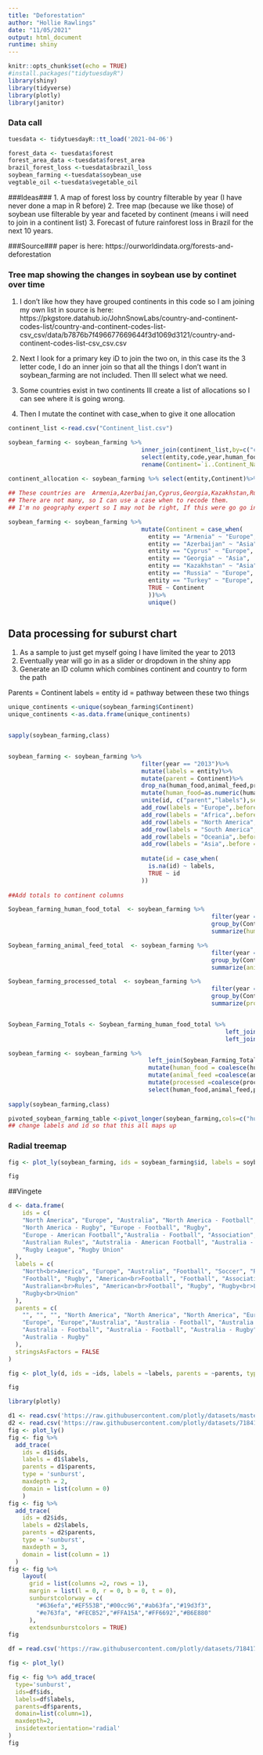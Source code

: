 ```yaml
---
title: "Deforestation"
author: "Hollie Rawlings"
date: "11/05/2021"
output: html_document
runtime: shiny
---
```


```r
knitr::opts_chunk$set(echo = TRUE)
#install.packages("tidytuesdayR")
library(shiny)
library(tidyverse)
library(plotly)
library(janitor)
```

### Data call###
```r
tuesdata <- tidytuesdayR::tt_load('2021-04-06')

forest_data <- tuesdata$forest
forest_area_data <-tuesdata$forest_area
brazil_forest_loss <-tuesdata$brazil_loss
soybean_farming <-tuesdata$soybean_use
vegtable_oil <-tuesdata$vegetable_oil
```

###Ideas###
1. A map of forest loss by country filterable by year (I have never done a map in R before)
2. Tree map (because we like those) of soybean use filterable by year and faceted by continent (means i will need to join in a continent list)
3. Forecast of future rainforest loss in Brazil for the next 10 years. 

###Source###
paper is here: https://ourworldindata.org/forests-and-deforestation


### Tree map showing the changes in soybean use by continet over time
1. I don't like how they have grouped continents in this code so I am joining my own list in
source is here: https://pkgstore.datahub.io/JohnSnowLabs/country-and-continent-codes-list/country-and-continent-codes-list-csv_csv/data/b7876b7f496677669644f3d1069d3121/country-and-continent-codes-list-csv_csv.csv

2. Next I look for a primary key iD to join the two on, in this case its the 3 letter code, I do an inner join so that all the things I don't want in soybean_farming are not included. Then Ill select what we need. 

3. Some countries exist in two continents Ill create a list of allocations so I can see where it is going wrong. 
4. Then I mutate the continet with case_when to give it one allocation
```r
continent_list <-read.csv("Continent_list.csv")

soybean_farming <- soybean_farming %>% 
                                      inner_join(continent_list,by=c("code"="Three_Letter_Country_Code"))%>%
                                      select(entity,code,year,human_food,animal_feed,processed,`ï..Continent_Name`)%>%
                                      rename(Continent=`ï..Continent_Name`)

continent_allocation <- soybean_farming %>% select(entity,Continent)%>%
                                                                        unique()
## These countries are 	Armenia,Azerbaijan,Cyprus,Georgia,Kazakhstan,Russia,Turkey 
## There are not many, so I can use a case when to recode them. 
## I'm no geography expert so I may not be right, If this were go go in a paper I would have to include a footnote about these allocations

soybean_farming <- soybean_farming %>% 
                                      mutate(Continent = case_when(
                                        entity == "Armenia" ~ "Europe",
                                        entity == "Azerbaijan" ~ "Asia", 
                                        entity == "Cyprus" ~ "Europe", 
                                        entity == "Georgia" ~ "Asia", 
                                        entity == "Kazakhstan" ~ "Asia", 
                                        entity == "Russia" ~ "Europe", 
                                        entity == "Turkey" ~ "Europe", 
                                        TRUE ~ Continent
                                        ))%>%
                                        unique()



```

## Data processing for suburst chart 
1. As a sample to just get myself going I have limited the year to 2013
2. Eventually year will go in as a slider or dropdown in the shiny app
3. Generate an ID column which combines continent and country to form the path


Parents = Continent
labels = entity
id = pathway between these two things
```r
unique_continents <-unique(soybean_farming$Continent)
unique_continents <-as.data.frame(unique_continents)


sapply(soybean_farming,class)


soybean_farming <- soybean_farming %>% 
                                      filter(year == "2013")%>%
                                      mutate(labels = entity)%>%
                                      mutate(parent = Continent)%>%
                                      drop_na(human_food,animal_feed,processed)%>%
                                      mutate(human_food=as.numeric(human_food))%>%
                                      unite(id, c("parent","labels"),sep="-",remove=FALSE)%>%
                                      add_row(labels = "Europe",.before =1)%>%
                                      add_row(labels = "Africa",.before =1)%>%
                                      add_row(labels = "North America",.before =1)%>%
                                      add_row(labels = "South America",.before =1)%>%
                                      add_row(labels = "Oceania",.before =1)%>%
                                      add_row(labels = "Asia",.before =1)%>%
                                      
                                      mutate(id = case_when(
                                        is.na(id) ~ labels,
                                        TRUE ~ id
                                      ))
                                      
##Add totals to continent columns 

Soybean_farming_human_food_total  <- soybean_farming %>%
                                                          filter(year == "2013")%>%
                                                          group_by(Continent)%>%
                                                          summarize(human_food_total = sum(human_food))

Soybean_farming_animal_feed_total  <- soybean_farming %>%
                                                          filter(year == "2013")%>%
                                                          group_by(Continent)%>%
                                                          summarize(animal_feed_total = sum(animal_feed))

Soybean_farming_processed_total  <- soybean_farming %>%
                                                          filter(year == "2013")%>%
                                                          group_by(Continent)%>%
                                                          summarize(processed_total = sum(processed))


Soybean_Farming_Totals <- Soybean_farming_human_food_total %>%
                                                              left_join(Soybean_farming_animal_feed_total,by="Continent")%>%
                                                              left_join(Soybean_farming_processed_total, by="Continent")

soybean_farming <- soybean_farming %>% 
                                        left_join(Soybean_Farming_Totals,by=c("id"="Continent"))%>% 
                                        mutate(human_food = coalesce(human_food,human_food_total))%>%
                                        mutate(animal_feed =coalesce(animal_feed,animal_feed_total))%>%
                                        mutate(processed =coalesce(processed,processed_total))%>%
                                        select(human_food,animal_feed,processed,id,labels,parent)
                                    
sapply(soybean_farming,class)                                     

pivoted_soybean_farming_table <-pivot_longer(soybean_farming,cols=c("human_food","animal_feed","processed"))
## change labels and id so that this all maps up
```

### Radial treemap 


```r

fig <- plot_ly(soybean_farming, ids = soybean_farming$id, labels = soybean_farming$labels, parents = soybean_farming$parent,values=soybean_farming$human_food,type = 'sunburst')

fig

```
##Vingete 

```r
d <- data.frame(
    ids = c(
    "North America", "Europe", "Australia", "North America - Football", "Soccer",
    "North America - Rugby", "Europe - Football", "Rugby",
    "Europe - American Football","Australia - Football", "Association",
    "Australian Rules", "Autstralia - American Football", "Australia - Rugby",
    "Rugby League", "Rugby Union"
  ),
  labels = c(
    "North<br>America", "Europe", "Australia", "Football", "Soccer", "Rugby",
    "Football", "Rugby", "American<br>Football", "Football", "Association",
    "Australian<br>Rules", "American<br>Football", "Rugby", "Rugby<br>League",
    "Rugby<br>Union"
  ),
  parents = c(
    "", "", "", "North America", "North America", "North America", "Europe",
    "Europe", "Europe","Australia", "Australia - Football", "Australia - Football",
    "Australia - Football", "Australia - Football", "Australia - Rugby",
    "Australia - Rugby"
  ),
  stringsAsFactors = FALSE
)

fig <- plot_ly(d, ids = ~ids, labels = ~labels, parents = ~parents, type = 'sunburst')

fig
```

```r
library(plotly)

d1 <- read.csv('https://raw.githubusercontent.com/plotly/datasets/master/coffee-flavors.csv')
d2 <- read.csv('https://raw.githubusercontent.com/plotly/datasets/718417069ead87650b90472464c7565dc8c2cb1c/sunburst-coffee-flavors-complete.csv')
fig <- plot_ly() 
fig <- fig %>%
  add_trace(
    ids = d1$ids,
    labels = d1$labels,
    parents = d1$parents,
    type = 'sunburst',
    maxdepth = 2,
    domain = list(column = 0)
    ) 
fig <- fig %>%
  add_trace(
    ids = d2$ids,
    labels = d2$labels,
    parents = d2$parents,
    type = 'sunburst',
    maxdepth = 3,
    domain = list(column = 1)
  ) 
fig <- fig %>%
    layout(
      grid = list(columns =2, rows = 1),
      margin = list(l = 0, r = 0, b = 0, t = 0),
      sunburstcolorway = c(
        "#636efa","#EF553B","#00cc96","#ab63fa","#19d3f3",
        "#e763fa", "#FECB52","#FFA15A","#FF6692","#B6E880"
      ),
      extendsunburstcolors = TRUE)
fig


```

```r
df = read.csv('https://raw.githubusercontent.com/plotly/datasets/718417069ead87650b90472464c7565dc8c2cb1c/coffee-flavors.csv')

fig <- plot_ly()

fig <- fig %>% add_trace(
  type='sunburst',
  ids=df$ids,
  labels=df$labels,
  parents=df$parents,
  domain=list(column=1),
  maxdepth=2,
  insidetextorientation='radial'
)
fig
```